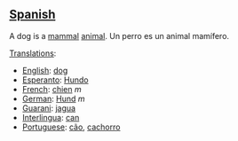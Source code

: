 ==[[Spanish]]==

A dog is a [[mammal]] [[animal]].
Un perro es un animal mamífero.

[[Translation]]s: 

*[[English]]: [[dog]]
*[[Esperanto]]: [[Hundo]]
*[[French]]: [[chien]] ''m''
*[[German]]: [[Hund]] ''m''
*[[Guarani]]: [[jagua]]
*[[Interlingua]]: [[can]]
*[[Portuguese]]: [[cão]], [[cachorro]]